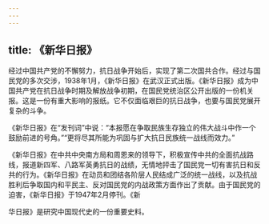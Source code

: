 ```yaml
---
---
---
```

title: 《新华日报》
---



经过中国共产党的不懈努力，抗日战争开始后，实现了第二次国共合作。经过与国民党的多次交涉，1938年1月，《新华日报》在武汉正式出版。《新华日报》成为中国共产党在抗日战争时期及解放战争初期，在国民党统治区公开出版的一份机关报。这是一份有重大影响的报纸。它不仅面临艰巨的抗日战争，也要与国民党展开复杂的斗争。

《新华日报》在“发刊词”中说：“本报愿在争取民族生存独立的伟大战斗中作一个鼓励前进的号角。”“更将尽其所能为巩固与扩大抗日民族统一战线而效力。”

《新华日报》在中共中央南方局和周恩来的领导下，积极宣传中共的全面抗战路线，报道新四军、八路军英勇抗日的战绩，无情地抨击了国民党一切有害抗日和反共的行为。《新华日报》在动员和团结各阶层人民结成广泛的统一战线，以及抗战胜利后争取国内和平民主、反对国民党的内战政策方面作出了贡献。由于国民党的迫害，《新华日报》于1947年2月停刊。《新

华日报》是研究中国现代史的一份重要史料。
